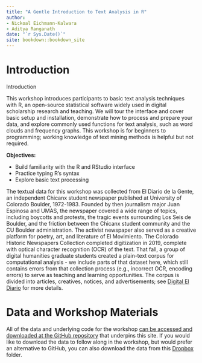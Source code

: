 ```yaml
--- 
title: "A Gentle Introduction to Text Analysis in R"
author:
- Nickoal Eichmann-Kalwara
- Aditya Ranganath
date: "`r Sys.Date()`"
site: bookdown::bookdown_site
---
```


# Introduction

Introduction

This workshop introduces participants to basic text analysis techniques with R, an open-source statistical software widely used in digital scholarship research and teaching. We will tour the interface and cover basic setup and installation, demonstrate how to process and prepare your data, and explore commonly used functions for text analysis, such as word clouds and frequency graphs. This workshop is for beginners to programming; working knowledge of text mining methods is helpful but not required.

**Objectives:** 

* Build familiarity with the R and RStudio interface
* Practice typing R’s syntax
* Explore basic text processing

The textual data for this workshop was collected from El Diario de la Gente, an independent Chicanx student newspaper published at University of Colorado Boulder, 1972-1983. Founded by then journalism major Juan Espinosa and UMAS, the newspaper covered a wide range of topics, including boycotts and protests, the tragic events surrounding Los Seis de Boulder, and the friction between the Chicanx student community and the CU Boulder administration. The activist newspaper also served as a creative platform for poetry, art, and literature of El Movimiento. The Colorado Historic Newspapers Collection completed digitization in 2019, complete with optical character recognition (OCR) of the text. That fall, a group of digital humanities graduate students created a plain-text corpus for computational analysis - we include parts of that dataset here, which still contains errors from that collection process (e.g., incorrect OCR, encoding errors) to serve as teaching and learning opportunities. The corpus is divided into articles, creatives, notices, and advertisements; see [Digital El Diario](https://digitaleldiario.com) for more details.

# Data and Workshop Materials

All of the data and underlying code for the workshop [can be accessed and downloaded at the GitHub repository](https://github.com/aranganath24/gentle_text_analysis) that underpins this site. If you would like to download the data to follow along in the workshop, but would prefer an alternative to GitHub, you can also download the data from this [Dropbox](https://www.dropbox.com/sh/wm6zjivcsen96fm/AAAlws0YlrQsPiSgmbRZJv-Xa?dl=0) folder. 




